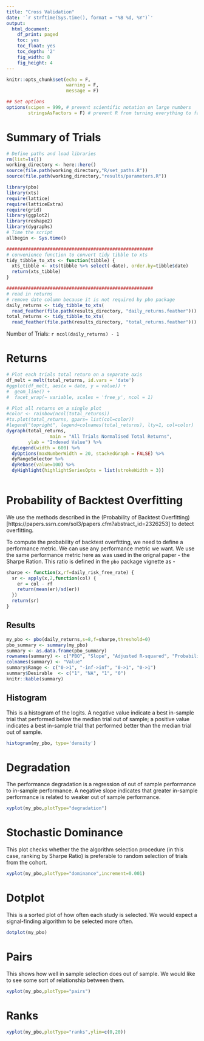 ```yaml
---
title: "Cross Validation"
date: '`r strftime(Sys.time(), format = "%B %d, %Y")`'
output:
  html_document:
    df_print: paged
    toc: yes
    toc_float: yes
    toc_depth: '2'
    fig_width: 8
    fig_height: 4
---
```


```r
knitr::opts_chunk$set(echo = F,
                      warning = F,
                      message = F)

## Set options
options(scipen = 999, # prevent scientific notation on large numbers
        stringsAsFactors = F) # prevent R from turning everything to factors
```

# Summary of Trials

```r
# Define paths and load libraries
rm(list=ls())
working_directory <- here::here()
source(file.path(working_directory,"R/set_paths.R"))
source(file.path(working_directory,"results/parameters.R"))

library(pbo)
library(xts)
require(lattice)
require(latticeExtra)
require(grid)
library(ggplot2)
library(reshape2)
library(dygraphs)
# Time the script
allbegin <- Sys.time()

######################################################
# convenience function to convert tidy tibble to xts
tidy_tibble_to_xts <- function(tibble) {
  xts_tibble <- xts(tibble %>% select(-date), order.by=tibble$date)
  return(xts_tibble)
}

```


```r
######################################################
# read in returns
# remove date column because it is not required by pbo package
daily_returns <- tidy_tibble_to_xts(
  read_feather(file.path(results_directory, "daily_returns.feather")))
total_returns <- tidy_tibble_to_xts(
  read_feather(file.path(results_directory, "total_returns.feather")))

```

Number of Trials: `r ncol(daily_returns) - 1`

# Returns

```r

# Plot each trials total return on a separate axis
df_melt = melt(total_returns, id.vars = 'date')
#ggplot(df_melt, aes(x = date, y = value)) + 
#  geom_line() + 
#  facet_wrap(~ variable, scales = 'free_y', ncol = 1)

# Plot all returns on a single plot
#color <- rainbow(ncol(total_returns))
#ts.plot(total_returns, gpars= list(col=color))
#legend("topright", legend=colnames(total_returns), lty=1, col=color)
dygraph(total_returns, 
                main = "All Trials Normalised Total Returns", 
        ylab = "Indexed Value") %>%
  dyLegend(width = 600) %>%
  dyOptions(maxNumberWidth = 20, stackedGraph = FALSE) %>%
  dyRangeSelector %>%
  dyRebase(value=100) %>%
  dyHighlight(highlightSeriesOpts = list(strokeWidth = 3))
  
```

# Probability of Backtest Overfitting

We use the methods described in the (Probability of Backtest Overfitting) [https://papers.ssrn.com/sol3/papers.cfm?abstract_id=2326253] to detect overfitting.

To compute the probability of backtest overfitting, we need to define a performance metric. We can use any performance metric we want. We use the same performance metric here as was used in the orignal paper - the Sharpe Ration. This ratio is defined in the `pbo` package vignette as - 

```r
sharpe <- function(x,rf=daily_risk_free_rate) {
  sr <- apply(x,2,function(col) {
    er = col - rf
    return(mean(er)/sd(er))
  })
  return(sr)
}

```


## Results

```r
my_pbo <- pbo(daily_returns,s=8,f=sharpe,threshold=0)
pbo_summary <- summary(my_pbo)
summary <- as.data.frame(pbo_summary)
rownames(summary) <- c("PBO", "Slope", "Adjusted R-squared", "Probability of Loss")
colnames(summary) <- "Value"
summary$Range <- c("0->1", "-inf->inf", "0->1", "0->1")
summary$Desirable  <- c("1", "NA", "1", "0")
knitr::kable(summary)
```



## Histogram

This is a histogram of the logits. A negative value indicate a best in-sample trial that performed below the median trial out of sample; a positive value indicates a best in-sample trial that performed better than the median trial out of sample.

```r
histogram(my_pbo, type='density')
```

# Degradation

The performance degradation is a regression of out of sample performance to in-sample performance. A negative slope indicates that greater in-sample performance is related to weaker out of sample performance.

```r
xyplot(my_pbo,plotType="degradation")
```

# Stochastic Dominance

This plot checks whether the the algorithm selection procedure (in this case, ranking by Sharpe Ratio) is preferable to random selection of trials from the cohort.

```r
xyplot(my_pbo,plotType="dominance",increment=0.001)
```

# Dotplot

This is a sorted plot of how often each study is selected. We would expect a signal-finding algorithm to be selected more often.

```r
dotplot(my_pbo)
```


# Pairs

This shows how well in sample selection does out of sample. We would like to see some sort of relationship between them.

```r
xyplot(my_pbo,plotType="pairs")
```

# Ranks

```r
xyplot(my_pbo,plotType="ranks",ylim=c(0,20))
```


